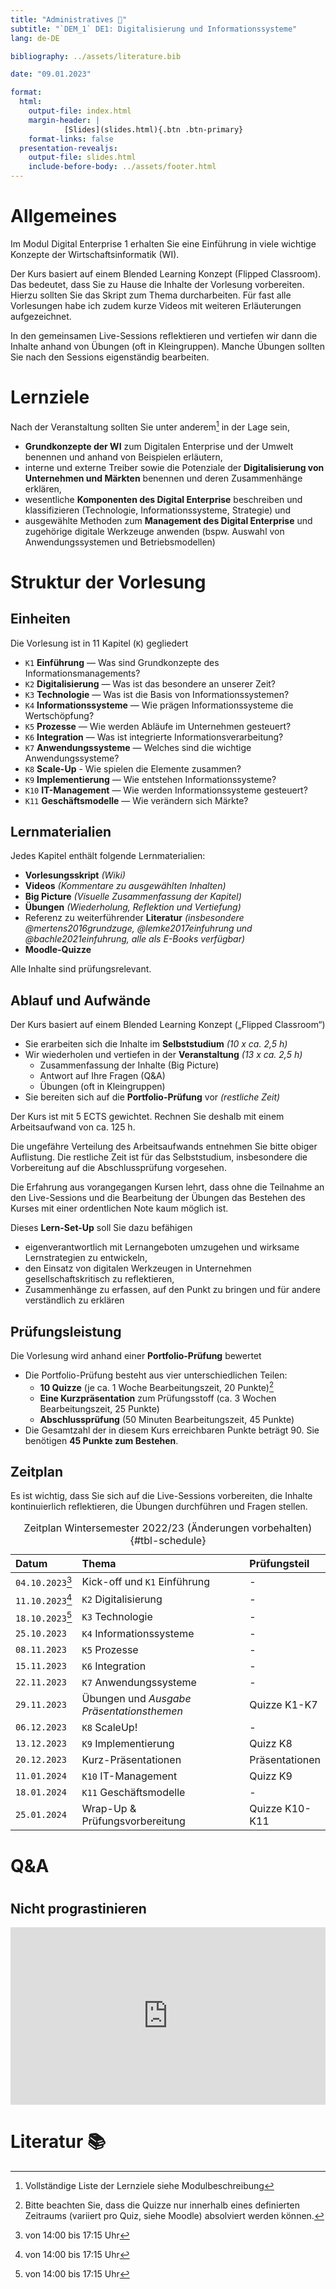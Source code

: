 ```yaml
---
title: "Administratives 🧐"
subtitle: "`DEM_1` DE1: Digitalisierung und Informationssysteme"
lang: de-DE

bibliography: ../assets/literature.bib

date: "09.01.2023"

format: 
  html:
    output-file: index.html
    margin-header: | 
            [Slides](slides.html){.btn .btn-primary}
    format-links: false    
  presentation-revealjs:
    output-file: slides.html 
    include-before-body: ../assets/footer.html
---
```


# {.html-hidden .unlisted background-color=black background-iframe="https://www.mentimeter.com/app/presentation/algngnb7p2mgtfopk3pspxv3oy5fqcna/embed"}

# Allgemeines {visibility="hidden"}

Im Modul Digital Enterprise 1 erhalten Sie eine Einführung in viele wichtige Konzepte der Wirtschaftsinformatik (WI). 

Der Kurs basiert auf einem Blended Learning Konzept (Flipped Classroom). Das bedeutet, dass Sie zu Hause die Inhalte der Vorlesung vorbereiten. Hierzu sollten Sie das Skript zum Thema durcharbeiten. Für fast alle Vorlesungen habe ich zudem kurze Videos mit weiteren Erläuterungen aufgezeichnet.

In den gemeinsamen Live-Sessions reflektieren und vertiefen wir dann die Inhalte anhand von Übungen (oft in Kleingruppen). Manche Übungen sollten Sie nach den Sessions eigenständig bearbeiten.

# {.html-hidden .unlisted background-color=black background-iframe="https://www.mentimeter.com/app/presentation/algngnb7p2mgtfopk3pspxv3oy5fqcna/embed"}

# Lernziele

Nach der Veranstaltung sollten Sie unter anderem[^1] in der Lage sein,

:::{.incremental}
-	__Grundkonzepte der WI__ zum Digitalen Enterprise und der Umwelt benennen und anhand von Beispielen erläutern,
-	interne und externe Treiber sowie die Potenziale der __Digitalisierung von Unternehmen und Märkten__ benennen und deren Zusammenhänge erklären,
-	wesentliche __Komponenten des Digital Enterprise__ beschreiben und klassifizieren (Technologie, Informationssysteme, Strategie) und
-	ausgewählte Methoden zum __Management des Digital Enterprise__ und zugehörige digitale Werkzeuge anwenden (bspw. Auswahl von Anwendungssystemen und Betriebsmodellen)
:::

[^1]: Vollständige Liste der Lernziele siehe Modulbeschreibung 

# Struktur der Vorlesung {.vertical-center background-color="#0333ff"}

## Einheiten

Die Vorlesung ist in 11 Kapitel (`K`) gegliedert

:::{.incremental .smaller}
- `K1` __Einführung__ — Was sind Grundkonzepte des Informationsmanagements?
- `K2` __Digitalisierung__ — Was ist das besondere an unserer Zeit?
- `K3` __Technologie__ — Was ist die Basis von Informationssystemen?
- `K4` __Informationssysteme__ — Wie prägen Informationssysteme die Wertschöpfung?
- `K5` __Prozesse__ — Wie werden Abläufe im Unternehmen gesteuert?
- `K6` __Integration__ — Was ist integrierte Informationsverarbeitung? 
- `K7` __Anwendungssysteme__ — Welches sind die wichtige Anwendungssysteme?
- `K8` __Scale-Up__ - Wie spielen die Elemente zusammen?
- `K9` __Implementierung__ — Wie entstehen Informationssysteme?
- `K10` __IT-Management__ — Wie werden Informationssysteme gesteuert?
- `K11` __Geschäftsmodelle__ — Wie verändern sich Märkte?
:::

## Lernmaterialien

Jedes Kapitel enthält folgende Lernmaterialien: 

:::{.incremental}
-	__Vorlesungsskript__ *(Wiki)*
-	__Videos__ *(Kommentare zu ausgewählten Inhalten)*
- __Big Picture__ *(Visuelle Zusammenfassung der Kapitel)*
-	__Übungen__ *(Wiederholung, Reflektion und Vertiefung)*
- Referenz zu weiterführender __Literatur__ *(insbesondere @mertens2016grundzuge, @lemke2017einfuhrung und @bachle2021einfuhrung, alle als E-Books verfügbar)*
-	__Moodle-Quizze__
:::

:::{.fragment}
Alle Inhalte sind prüfungsrelevant.
:::

## Ablauf und Aufwände

Der Kurs basiert auf einem Blended Learning Konzept („Flipped Classroom“)

:::{.incremental}
- Sie erarbeiten sich die Inhalte im __Selbststudium__ *(10 x ca. 2,5 h)*
- Wir wiederholen und vertiefen in der __Veranstaltung__ *(13 x ca. 2,5 h)*
  - Zusammenfassung der Inhalte (Big Picture)
  - Antwort auf Ihre Fragen (Q&A)
  - Übungen (oft in Kleingruppen)
- Sie bereiten sich auf die __Portfolio-Prüfung__ vor *(restliche Zeit)*
:::

:::{.notes}
Der Kurs ist mit 5 ECTS gewichtet. Rechnen Sie deshalb mit einem Arbeitsaufwand von ca. 125 h. 

Die ungefähre Verteilung des Arbeitsaufwands entnehmen Sie bitte obiger Auflistung. Die restliche Zeit ist für das Selbststudium, insbesondere die Vorbereitung auf die Abschlussprüfung vorgesehen.

Die Erfahrung aus vorangegangen Kursen lehrt, dass ohne die Teilnahme an den Live-Sessions und die Bearbeitung der Übungen das Bestehen des Kurses mit einer ordentlichen Note kaum möglich ist.

Dieses __Lern-Set-Up__ soll Sie dazu befähigen

-	eigenverantwortlich mit Lernangeboten umzugehen und wirksame Lernstrategien zu entwickeln,
-	den Einsatz von digitalen Werkzeugen in Unternehmen gesellschaftskritisch zu reflektieren,
-	Zusammenhänge zu erfassen, auf den Punkt zu bringen und für andere verständlich zu erklären
:::

## Prüfungsleistung

Die Vorlesung wird anhand einer __Portfolio-Prüfung__ bewertet

:::{.incremental}
- Die Portfolio-Prüfung besteht aus vier unterschiedlichen Teilen:
  - __10 Quizze__ (je ca. 1 Woche Bearbeitungszeit, 20 Punkte)[^Q]
  - __Eine Kurzpräsentation__ zum Prüfungsstoff (ca. 3 Wochen Bearbeitungszeit, 25 Punkte)
  - __Abschlussprüfung__ (50 Minuten Bearbeitungszeit, 45 Punkte)
- Die Gesamtzahl der in diesem Kurs erreichbaren Punkte beträgt 90. Sie benötigen __45 Punkte zum Bestehen__.
:::

[^Q]: Bitte beachten Sie, dass die Quizze nur innerhalb eines definierten Zeitraums (variiert pro Quiz, siehe Moodle) absolviert werden können.

## Zeitplan {.scrollable .smaller}

::: {.notes}
Es ist wichtig, dass Sie sich auf die Live-Sessions vorbereiten, die Inhalte kontinuierlich reflektieren, die Übungen durchführen und Fragen stellen.
:::

|Datum           | Thema                                                  | Prüfungsteil    |
|:---------------|:-------------------------------------------------------|:----------------|
|`04.10.2023`[^2]| Kick-off und `K1` Einführung                           | -
|`11.10.2023`[^3]| `K2` Digitalisierung                                   | -
|`18.10.2023`[^4]| `K3` Technologie                                       | -
|`25.10.2023`    | `K4` Informationssysteme                               | -
|`08.11.2023`    | `K5` Prozesse                                          | -
|`15.11.2023`    | `K6` Integration                                       | -
|`22.11.2023`    | `K7` Anwendungssysteme                                 | -
|`29.11.2023`    |  Übungen und *Ausgabe Präsentationsthemen*             | Quizze K1-K7
|`06.12.2023`    | `K8` ScaleUp!                                          | -
|`13.12.2023`    | `K9` Implementierung                                   | Quizz K8
|`20.12.2023`    | Kurz-Präsentationen                                    | Präsentationen
|`11.01.2024`    | `K10` IT-Management                                    | Quizz K9
|`18.01.2024`    | `K11` Geschäftsmodelle                                 | -
|`25.01.2024`    | Wrap-Up & Prüfungsvorbereitung                         | Quizze K10-K11

: Zeitplan Wintersemester 2022/23 (Änderungen vorbehalten) {#tbl-schedule}

[^2]: von 14:00 bis 17:15 Uhr
[^3]: von 14:00 bis 17:15 Uhr
[^4]: von 14:00 bis 17:15 Uhr

# Q&A {background-color=lightgrey background-image="images/question.jpeg" .unlisted .html-hidden}

# {.html-hidden .unlisted background-color=black background-iframe="https://www.mentimeter.com/app/presentation/algngnb7p2mgtfopk3pspxv3oy5fqcna/embed"}

## Nicht prograstinieren {background-color=black .unlisted .html-hidden}

<div style="max-width:854px"><div style="position:relative;height:0;padding-bottom:56.25%"><iframe src="https://embed.ted.com/talks/lang/en/tim_urban_inside_the_mind_of_a_master_procrastinator" width="854" height="480" style="position:absolute;left:0;top:0;width:100%;height:100%" frameborder="0" scrolling="no" allowfullscreen></iframe></div></div>

# Literatur 📚
::: {#refs}
:::